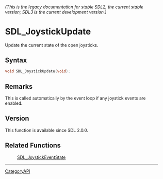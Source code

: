 ====== (This is the legacy documentation for stable SDL2, the current stable version; SDL3 is the current development version.) ======
= SDL_JoystickUpdate =

Update the current state of the open joysticks.

== Syntax ==

<syntaxhighlight lang='c'>
void SDL_JoystickUpdate(void);
</syntaxhighlight>

== Remarks ==

This is called automatically by the event loop if any joystick events are
enabled.

== Version ==

This function is available since SDL 2.0.0.

== Related Functions ==

:[[SDL_JoystickEventState]]

----
[[CategoryAPI]]


